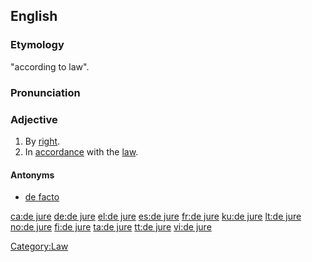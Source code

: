 ==English==
{{wikipedia}}

===Etymology===
{{etyl|la}} "according to law".

===Pronunciation===
{{rfp}}

===Adjective===
{{en-adj|pos=[[de]] [[jure]]|-}}

# By [[right]].
# In [[accordance]] with the [[law]].

====Antonyms====
* [[de facto]]

[[Category:Law]]

[[ca:de jure]]
[[de:de jure]]
[[el:de jure]]
[[es:de jure]]
[[fr:de jure]]
[[ku:de jure]]
[[lt:de jure]]
[[no:de jure]]
[[fi:de jure]]
[[ta:de jure]]
[[tt:de jure]]
[[vi:de jure]]
